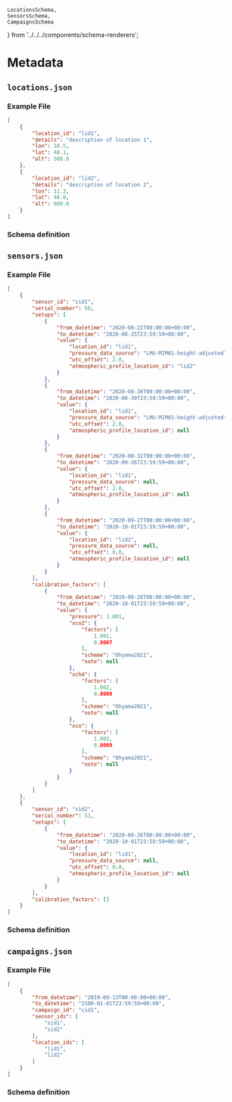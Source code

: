     LocationsSchema,
    SensorsSchema,
    CampaignsSchema
} from '../../../components/schema-renderers';

# Metadata

## `locations.json`

### Example File

```json
[
    {
        "location_id": "lid1",
        "details": "description of location 1",
        "lon": 10.5,
        "lat": 48.1,
        "alt": 500.0
    },
    {
        "location_id": "lid2",
        "details": "description of location 2",
        "lon": 11.3,
        "lat": 48.0,
        "alt": 600.0
    }
]
```

### Schema definition

<LocationsSchema />

## `sensors.json`

### Example File

```json
[
    {
        "sensor_id": "sid1",
        "serial_number": 50,
        "setups": [
            {
                "from_datetime": "2020-08-22T00:00:00+00:00",
                "to_datetime": "2020-08-25T23:59:59+00:00",
                "value": {
                    "location_id": "lid1",
                    "pressure_data_source": "LMU-MIM01-height-adjusted",
                    "utc_offset": 2.0,
                    "atmospheric_profile_location_id": "lid2"
                }
            },
            {
                "from_datetime": "2020-08-26T00:00:00+00:00",
                "to_datetime": "2020-08-30T23:59:59+00:00",
                "value": {
                    "location_id": "lid1",
                    "pressure_data_source": "LMU-MIM01-height-adjusted",
                    "utc_offset": 2.0,
                    "atmospheric_profile_location_id": null
                }
            },
            {
                "from_datetime": "2020-08-31T00:00:00+00:00",
                "to_datetime": "2020-09-26T23:59:59+00:00",
                "value": {
                    "location_id": "lid1",
                    "pressure_data_source": null,
                    "utc_offset": 2.0,
                    "atmospheric_profile_location_id": null
                }
            },
            {
                "from_datetime": "2020-09-27T00:00:00+00:00",
                "to_datetime": "2020-10-01T23:59:59+00:00",
                "value": {
                    "location_id": "lid2",
                    "pressure_data_source": null,
                    "utc_offset": 0.0,
                    "atmospheric_profile_location_id": null
                }
            }
        ],
        "calibration_factors": [
            {
                "from_datetime": "2020-08-26T00:00:00+00:00",
                "to_datetime": "2020-10-01T23:59:59+00:00",
                "value": {
                    "pressure": 1.001,
                    "xco2": {
                        "factors": [
                            1.001,
                            0.0007
                        ],
                        "scheme": "Ohyama2021",
                        "note": null
                    },
                    "xch4": {
                        "factors": [
                            1.002,
                            0.0008
                        ],
                        "scheme": "Ohyama2021",
                        "note": null
                    },
                    "xco": {
                        "factors": [
                            1.003,
                            0.0009
                        ],
                        "scheme": "Ohyama2021",
                        "note": null
                    }
                }
            }
        ]
    },
    {
        "sensor_id": "sid2",
        "serial_number": 51,
        "setups": [
            {
                "from_datetime": "2020-08-26T00:00:00+00:00",
                "to_datetime": "2020-10-01T23:59:59+00:00",
                "value": {
                    "location_id": "lid1",
                    "pressure_data_source": null,
                    "utc_offset": 0.0,
                    "atmospheric_profile_location_id": null
                }
            }
        ],
        "calibration_factors": []
    }
]
```

### Schema definition

<SensorsSchema />

## `campaigns.json`

### Example File

```json
[
    {
        "from_datetime": "2019-09-13T00:00:00+00:00",
        "to_datetime": "2100-01-01T23:59:59+00:00",
        "campaign_id": "cid1",
        "sensor_ids": [
            "sid1",
            "sid2"
        ],
        "location_ids": [
            "lid1",
            "lid2"
        ]
    }
]
```

### Schema definition

<CampaignsSchema />